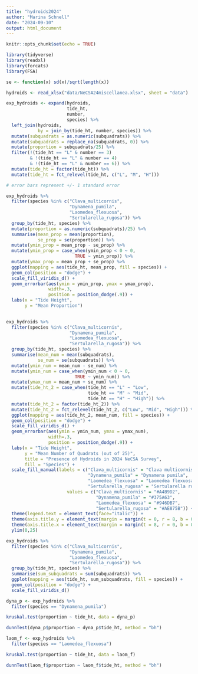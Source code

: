 ```yaml
---
title: "hydroids2024"
author: "Marina Schnell"
date: "2024-09-10"
output: html_document
---
```


```r
knitr::opts_chunk$set(echo = TRUE)
```

```r
library(tidyverse)
library(readxl)
library(forcats)
library(FSA)

se <- function(x) sd(x)/sqrt(length(x))
```

```r
hydroids <- read_xlsx("data/NeCSA24miscellanea.xlsx", sheet = "data")
```

```r

exp_hydroids <- expand(hydroids,
                       tide_ht,
                       number,
                       species) %>%
  left_join(hydroids,
            by = join_by(tide_ht, number, species)) %>%
  mutate(subquadrats = as.numeric(subquadrats)) %>%
  mutate(subquadrats = replace_na(subquadrats, 0)) %>%
  mutate(proportion = subquadrats/25) %>%
  filter(!(tide_ht == "L" & number == 3)
         & !(tide_ht == "L" & number == 4)
         & !(tide_ht == "L" & number == 6)) %>%
  mutate(tide_ht = factor(tide_ht)) %>%
  mutate(tide_ht = fct_relevel(tide_ht, c("L", "M", "H")))

```

```r

# error bars represent +/- 1 standard error

exp_hydroids %>%
  filter(species %in% c("Clava_multicornis",
                        "Dynamena_pumila",
                        "Laomedea_flexuosa",
                        "Sertularella_rugosa")) %>%
  group_by(tide_ht, species) %>%
  mutate(proportion = as.numeric(subquadrats)/25) %>%
  summarise(mean_prop = mean(proportion),
            se_prop = se(proportion)) %>%
  mutate(ymin_prop = mean_prop - se_prop) %>%
  mutate(ymin_prop = case_when(ymin_prop < 0 ~ 0,
                          TRUE ~ ymin_prop)) %>%
  mutate(ymax_prop = mean_prop + se_prop) %>% 
  ggplot(mapping = aes(tide_ht, mean_prop, fill = species)) +
  geom_col(position = "dodge") +
  scale_fill_viridis_d() +
  geom_errorbar(aes(ymin = ymin_prop, ymax = ymax_prop),
                width=.3,
                position = position_dodge(.9)) +
  labs(x = "Tide Height",
       y = "Mean Proportion")
  
```

```r
exp_hydroids %>%
  filter(species %in% c("Clava_multicornis",
                        "Dynamena_pumila",
                        "Laomedea_flexuosa",
                        "Sertularella_rugosa")) %>%
  group_by(tide_ht, species) %>%
  summarise(mean_num = mean(subquadrats),
            se_num = se(subquadrats)) %>%
  mutate(ymin_num = mean_num - se_num) %>%
  mutate(ymin_num = case_when(ymin_num < 0 ~ 0,
                          TRUE ~ ymin_num)) %>%
  mutate(ymax_num = mean_num + se_num) %>% 
  mutate(tide_ht_2 = case_when(tide_ht == "L" ~ "Low",
                               tide_ht == "M" ~ "Mid",
                               tide_ht == "H" ~ "High")) %>%
  mutate(tide_ht_2 = factor(tide_ht_2)) %>%
  mutate(tide_ht_2 = fct_relevel(tide_ht_2, c("Low", "Mid", "High"))) %>%
  ggplot(mapping = aes(tide_ht_2, mean_num, fill = species)) +
  geom_col(position = "dodge") +
  scale_fill_viridis_d() +
  geom_errorbar(aes(ymin = ymin_num, ymax = ymax_num),
                width=.3,
                position = position_dodge(.9)) +
  labs(x = "Tide Height",
       y = "Mean Number of Quadrats (out of 25)",
       title = "Presence of Hydroids in 2024 NeCSA Survey",
       fill = "Species") +
  scale_fill_manual(labels = c("Clava_multicornis" = "Clava multicornis",
                               "Dynamena_pumila" = "Dynamena pumila",
                               "Laomedea_flexuosa" = "Laomedea flexuosa",
                               "Sertularella_rugosa" = "Sertularella rugosa"),
                       values = c("Clava_multicornis" = "#A4B9D2",
                                  "Dynamena_pumila" = "#375A63",
                                  "Laomedea_flexuosa" = "#946DB7",
                                  "Sertularella_rugosa" = "#AE875B")) +
  theme(legend.text = element_text(face="italic")) +
  theme(axis.title.y = element_text(margin = margin(t = 0, r = 8, b = 0, l = 0))) +
  theme(axis.title.x = element_text(margin = margin(t = 8, r = 0, b = 0, l = 0))) +
  ylim(0,25)

```

```r
exp_hydroids %>%
  filter(species %in% c("Clava_multicornis",
                        "Dynamena_pumila",
                        "Laomedea_flexuosa",
                        "Sertularella_rugosa")) %>%
  group_by(tide_ht, species) %>%
  summarise(sum_subquadrats = sum(subquadrats)) %>%
  ggplot(mapping = aes(tide_ht, sum_subquadrats, fill = species)) +
  geom_col(position = "dodge") +
  scale_fill_viridis_d()
```

```r

dyna_p <- exp_hydroids %>%
  filter(species == "Dynamena_pumila")

kruskal.test(proportion ~ tide_ht, data = dyna_p)

dunnTest(dyna_p$proportion ~ dyna_p$tide_ht, method = "bh")
```

```r

laom_f <- exp_hydroids %>%
  filter(species == "Laomedea_flexuosa")

kruskal.test(proportion ~ tide_ht, data = laom_f)

dunnTest(laom_f$proportion ~ laom_f$tide_ht, method = "bh")
```
